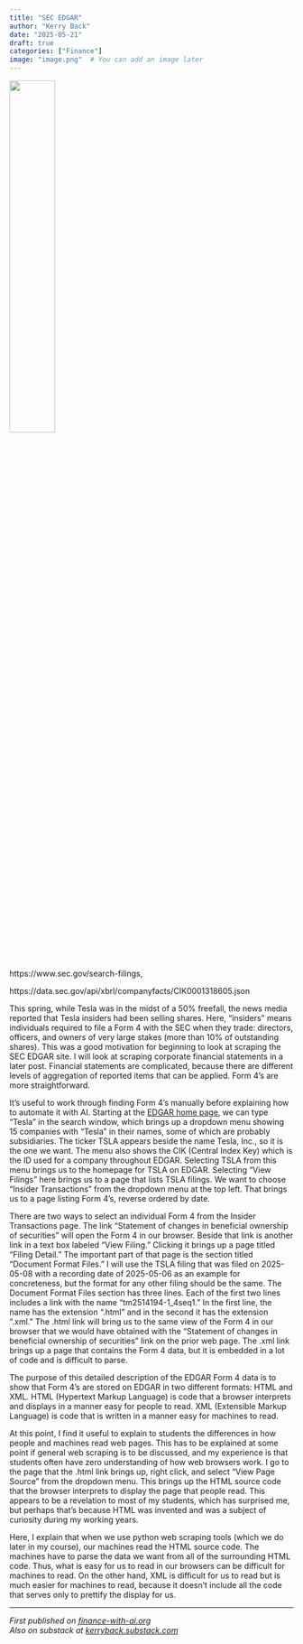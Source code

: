 ```yaml
---
title: "SEC EDGAR"
author: "Kerry Back"
date: "2025-05-21"
draft: true
categories: ["Finance"]
image: "image.png"  # You can add an image later
---
```


![](image.png){width=40% fig-align="center"}

https://www.sec.gov/search-filings,

https://data.sec.gov/api/xbrl/companyfacts/CIK0001318605.json

This spring, while Tesla was in the midst of a 50% freefall, the news media reported that Tesla insiders had been selling shares.  Here, "insiders" means individuals required to file a Form 4 with the SEC when they trade: directors, officers, and owners of very large stakes (more than 10% of outstanding shares).  This was a good motivation for beginning to look at scraping the SEC EDGAR site.  I will look at scraping corporate financial statements in a later post.  Financial statements are complicated, because there are different levels of aggregation of reported items that can be applied.  Form 4's are more straightforward.  

It's useful to work through finding Form 4's manually before explaining how to automate it with AI.  Starting at the [EDGAR home page](https://www.sec.gov/search-filings), we can type "Tesla" in the search window, which brings up a dropdown menu showing 15 companies with "Tesla" in their names, some of which are probably subsidiaries.  The ticker TSLA appears beside the name Tesla, Inc., so it is the one we want.  The menu also shows the CIK (Central Index Key) which is the ID used for a company throughout EDGAR.  Selecting TSLA from this menu brings us to the homepage for TSLA on EDGAR.  Selecting "View Filings" here brings us to a page that lists TSLA filings.  We want to choose "Insider Transactions" from the dropdown menu at the top left.  That brings us to a page listing Form 4's, reverse ordered by date. 

There are two ways to select an individual Form 4 from the Insider Transactions page.  The link "Statement of changes in beneficial ownership of securities" will open the Form 4 in our browser.  Beside that link is another link in a text box labeled "View Filing."  Clicking it brings up a page titled "Filing Detail."  The important part of that page is the section titled "Document Format Files."  I will use the TSLA filing that was filed on 2025-05-08 with a recording date of 2025-05-06 as an example for concreteness, but the format for any other filing should be the same.  The Document Format Files section has three lines.  Each of the first two lines includes a link with the name "tm2514194-1_4seq1."  In the first line, the name has the extension ".html" and in the second it has the extension ".xml."  The .html link will bring us to the same view of the Form 4 in our browser that we would have obtained with the "Statement of changes in beneficial ownership of securities" link on the prior web page.  The .xml link brings up a page that contains the Form 4 data, but it is embedded in a lot of code and is difficult to parse.

The purpose of this detailed description of the EDGAR Form 4 data is to show that Form 4's are stored on EDGAR in two different formats: HTML and XML.  HTML (Hypertext Markup Language) is code that a browser interprets and displays in a manner easy for people to read.  XML (Extensible Markup Language) is code that is written in a manner easy for machines to read.  

At this point, I find it useful to explain to students the differences in how people and machines read web pages.  This has to be explained at some point if general web scraping is to be discussed, and my experience is that students often have zero understanding of how web browsers work.  I go to the page that the .html link brings up, right click, and select "View Page Source" from the dropdown menu.  This brings up the HTML source code that the browser interprets to display the page that people read.  This appears to be a revelation to most of my students, which has surprised me, but perhaps that's because HTML was invented and was a subject of curiosity during my working years.  

Here, I explain that when we use python web scraping tools (which we do later in my course), our machines read the HTML source code.  The machines have to parse the data we want from all of the surrounding HTML code.  Thus, what is easy for us to read in our browsers can be difficult for machines to read.  On the other hand, XML is difficult for us to read but is much easier for machines to read, because it doesn't include all the code that serves only to prettify the display for us.  



---

*First published on [finance-with-ai.org](https://finance-with-ai.org)* <br>
*Also on substack at [kerryback.substack.com](https://kerryback.substack.com)*